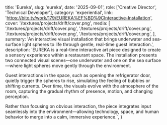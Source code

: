   title: 'Eureka',
  slug: 'eureka',
  date: '2025-09-01',
  role: ['Creative Director', 'Technical Developer'],
  category: 'experiential',
  link: 'https://bito.tv/work/179/EUREKA%EF%BD%9CInteractive-Installation',
  cover: '/textures/projects/drift/cover.png',
  media: [
    '/textures/projects/drift/cover.png',
    '/textures/projects/drift/cover.png',
    '/textures/projects/drift/cover.png',
    '/textures/projects/drift/cover.png',
  ],
  summary:
    'An interactive visual installation that brings underwater and sea-surface light spheres to life through gentle, real-time guest interaction.',
  description: `EUREKA is a real-time interactive art piece designed to create a sensory experience within a restaurant space. The installation presents two connected visual scenes—one underwater and one on the sea surface—where light spheres move gently through the environment.
  
  Guest interactions in the space, such as opening the refrigerator door, quietly trigger the spheres to rise, simulating the feeling of bubbles or shifting currents. Over time, the visuals evolve with the atmosphere of the room, capturing the gradual rhythm of presence, motion, and changing perception.
  
  Rather than focusing on obvious interaction, the piece integrates input seamlessly into the environment—allowing technology, space, and human behavior to merge into a calm, immersive experience.`,
}
